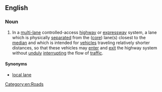 ==English==

===Noun===
{{en-noun|head=[[collector]] [[lane]]}}
{{wikipedia|Local-express lanes|Local-express (core-collector) lanes}}

# {{context|Canada|lang=en}} In a [[multi-]]lane controlled-access [[highway]] or [[expressway]] system, a lane which is physically [[separate]]d from the ([[core lane|core]]) lane(s) closest to the [[median]] and which is intended for [[vehicle]]s traveling relatively shorter distances, so that these vehicles may [[enter]] and [[exit]] the highway system without [[unduly]] [[interrupt]]ing the flow of [[traffic]].

====Synonyms====
*  [[local lane]]

[[Category:en:Roads]]